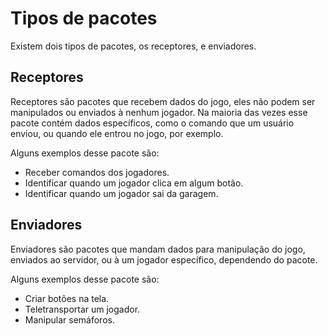 # Tipos de pacotes

Existem dois tipos de pacotes, os receptores, e enviadores.

## Receptores

Receptores são pacotes que recebem dados do jogo, eles não podem ser manipulados ou enviados à nenhum jogador.
Na maioria das vezes esse pacote contém dados específicos, como o comando que um usuário enviou, ou quando ele entrou no jogo, por exemplo.

Alguns exemplos desse pacote são:

- Receber comandos dos jogadores.
- Identificar quando um jogador clica em algum botão.
- Identificar quando um jogador sai da garagem.

## Enviadores

Enviadores são pacotes que mandam dados para manipulação do jogo, enviados ao servidor, ou à um jogador específico, dependendo do pacote.

Alguns exemplos desse pacote são:

- Criar botões na tela.
- Teletransportar um jogador.
- Manipular semáforos.
